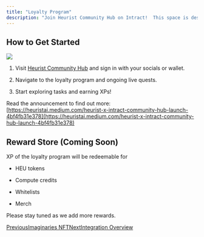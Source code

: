 ```yaml
---
title: "Loyalty Program"
description: "Join Heurist Community Hub on Intract!  This space is designed to help our community members engage with Heurist in a fun, rewarding, and educational way."
---
```


## How to Get Started

![](\images\ecosystem\files%2Fv0%2Fb%2Fgitbook-x-prod.appspot.com%2Fo%2Fspaces%252FjKGNlX6gKCqmVXFTJiU4%252Fuploads%252F72lXo1V0ZbfX7FELZBhQ%252Fimage.png)

1. Visit [Heurist Community Hub](https://www.intract.io/project/heurist-ai) and sign in with your socials or wallet.

2. Navigate to the loyalty program and ongoing live quests.

3. Start exploring tasks and earning XPs!

Read the announcement to find out more: [https://heuristai.medium.com/heurist-x-intract-community-hub-launch-4bf4fb31e378](https://heuristai.medium.com/heurist-x-intract-community-hub-launch-4bf4fb31e378)

## Reward Store (Coming Soon)

XP of the loyalty program will be redeemable for

* HEU tokens

* Compute credits

* Whitelists

* Merch

Please stay tuned as we add more rewards.

[PreviousImaginaries NFT](/ecosystem/imaginaries-nft)[NextIntegration Overview](/developer/integration-overview)
